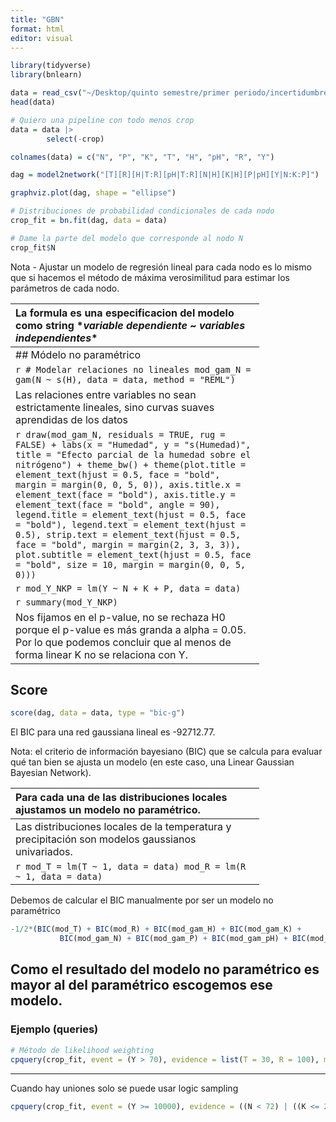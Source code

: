 ```yaml
---
title: "GBN"
format: html
editor: visual
---
```


```r
library(tidyverse)
library(bnlearn)
```

```r
data = read_csv("~/Desktop/quinto semestre/primer periodo/incertidumbre/Analisis-de-incertidumbre/data/crop.csv")
head(data)
```

```r
# Quiero una pipeline con todo menos crop 
data = data |>
        select(-crop)
```

```r
colnames(data) = c("N", "P", "K", "T", "H", "pH", "R", "Y")

```

```r
dag = model2network("[T][R][H|T:R][pH|T:R][N|H][K|H][P|pH][Y|N:K:P]")
```

```r
graphviz.plot(dag, shape = "ellipse")
```

```r
# Distribuciones de probabilidad condicionales de cada nodo
crop_fit = bn.fit(dag, data = data)
```

```r
# Dame la parte del modelo que corresponde al nodo N
crop_fit$N 
```

Nota - Ajustar un modelo de regresión lineal para cada nodo es lo mismo que si hacemos el método de máxima verosimilitud para estimar los parámetros de cada nodo.

--------------------------------------------------------
La formula es una especificacion del modelo como string \**variable dependiente* \~ *variables independientes*\*

```r
# Estima un modelo de regresión lineal 
mod_lm = lm(N~H, data = data)
coef(mod_lm)
```

```r
ggplot(data, aes(x = H, y = N)) +
  geom_point(color = "steelblue", alpha = 0.3) +
  geom_smooth(method = lm, se = FALSE, lwd = 2, color = "dodgerblue") +
  labs(x = "Humedad", y = "Nivel de nitrógeno", title = "") +
  theme_bw() +
  theme(plot.title = element_text(hjust = 0.5, face = "bold", margin = margin(0, 0, 5, 0)),
        axis.title.x = element_text(face = "bold"),
        axis.title.y = element_text(face = "bold", angle = 90))
```

La gráfica no se ve muy linear por lo que vemos que la relación entre H y N no es muy linear por lo que intentamos seguir un modelo no paramétrico.

```r
# Cargamos los paquetes
library(nlme)
library(mgcv)
library(ggplot2)
library(gratia)
```
--------------------------------------------------------
## Módelo no paramétrico

```r
# Modelar relaciones no lineales
mod_gam_N = gam(N ~ s(H), data = data, method = "REML")
```

Las relaciones entre variables no sean estrictamente lineales, sino curvas suaves aprendidas de los datos

```r
draw(mod_gam_N, residuals = TRUE, rug = FALSE) +
  labs(x = "Humedad", y = "s(Humedad)", title = "Efecto parcial de la humedad sobre el nitrógeno") +
  theme_bw() +
  theme(plot.title = element_text(hjust = 0.5, face = "bold",
                                  margin = margin(0, 0, 5, 0)),
        axis.title.x = element_text(face = "bold"),
        axis.title.y = element_text(face = "bold", angle = 90),
        legend.title = element_text(hjust = 0.5, face = "bold"),
        legend.text = element_text(hjust = 0.5),
        strip.text = element_text(hjust = 0.5, face = "bold",
                                  margin = margin(2, 3, 3, 3)),
        plot.subtitle = element_text(hjust = 0.5, face = "bold",
                                     size = 10,
                                     margin = margin(0, 0, 5, 0)))
```

```r
mod_Y_NKP = lm(Y ~ N + K + P, data = data)
```

```r
summary(mod_Y_NKP)
```

Nos fijamos en el p-value, no se rechaza H0 porque el p-value es más granda a alpha = 0.05. Por lo que podemos concluir que al menos de forma linear K no se relaciona con Y.
----------------------------------------------------------
## Score

```r
score(dag, data = data, type = "bic-g")
```

El BIC para una red gaussiana lineal es -92712.77.

Nota: el criterio de información bayesiano (BIC) que se calcula para evaluar qué tan bien se ajusta un modelo (en este caso, una Linear Gaussian Bayesian Network).

--------------------------------------------------------
Para cada una de las distribuciones locales ajustamos un modelo no paramétrico.

```r
mod_gam_H = gam(H ~ s(T) + s(R), data = data, method = "REML")
mod_gam_pH = gam(pH ~ s(T) + s(R), data = data, method = "REML")
mod_gam_N = gam(N ~ s(H), data = data, method = "REML")
mod_gam_K = gam(K ~ s(H), data = data, method = "REML")
mod_gam_P = gam(P ~ s(pH), data = data, method = "REML")
mod_gam_Y = gam(Y ~ s(N) + s(K) + s(P), data = data, method = "REML")
```
--------------------------------------------------------
Las distribuciones locales de la temperatura y precipitación son modelos gaussianos univariados.

```r
mod_T = lm(T ~ 1, data = data)
mod_R = lm(R ~ 1, data = data)
```
--------------------------------------------------------
Debemos de calcular el BIC manualmente por ser un modelo no paramétrico
```r
-1/2*(BIC(mod_T) + BIC(mod_R) + BIC(mod_gam_H) + BIC(mod_gam_K) +
           BIC(mod_gam_N) + BIC(mod_gam_P) + BIC(mod_gam_pH) + BIC(mod_gam_Y))
```

Como el resultado del modelo no paramétrico es mayor al del paramétrico escogemos ese modelo.
--------------------------------------------------------

### Ejemplo (queries)

```r
# Método de likelihood weighting
cpquery(crop_fit, event = (Y > 70), evidence = list(T = 30, R = 100), method = "lw")
```
--------------------------------------------------------

Cuando hay uniones solo se puede usar logic sampling 

```r
cpquery(crop_fit, event = (Y >= 10000), evidence = ((N < 72) | ((K <= 20) & (P <= 30))), n = 10^6)
```























